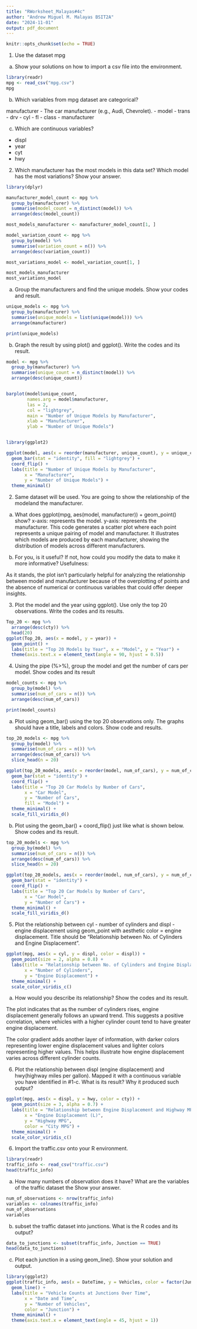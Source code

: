 ```yaml
---
title: "RWorksheet_Malayas#4c"
author: "Andrew Miguel M. Malayas BSIT2A"
date: "2024-11-01"
output: pdf_document
---
```


```r
knitr::opts_chunk$set(echo = TRUE)
```

1. Use the dataset mpg

a. Show your solutions on how to import a csv file into the environment.
```r
library(readr)
mpg <- read_csv("mpg.csv")
mpg
```
b. Which variables from mpg dataset are categorical?

manufacturer - The car manufacturer (e.g., Audi, Chevrolet).
 - model
 - trans
 - drv
 - cyl
 - fl
 - class
 - manufacturer
  

c. Which are continuous variables?
 - displ
 - year
 - cyt
 - hwy
 
 
 
 
 
 
 
2. Which manufacturer has the most models in this data set? Which model has the most variations? Show your answer.
```r
library(dplyr)

manufacturer_model_count <- mpg %>%
  group_by(manufacturer) %>%
  summarise(model_count = n_distinct(model)) %>%
  arrange(desc(model_count))

most_models_manufacturer <- manufacturer_model_count[1, ]

model_variation_count <- mpg %>%
  group_by(model) %>%
  summarise(variation_count = n()) %>%
  arrange(desc(variation_count))

most_variations_model <- model_variation_count[1, ]

most_models_manufacturer
most_variations_model
```
a. Group the manufacturers and find the unique models. Show your codes and result.
```r
unique_models <- mpg %>%
  group_by(manufacturer) %>%
  summarise(unique_models = list(unique(model))) %>%
  arrange(manufacturer)

print(unique_models)
```
b. Graph the result by using plot() and ggplot(). Write the codes and its result.
```r
model <- mpg %>%
  group_by(manufacturer) %>%
  summarise(unique_count = n_distinct(model)) %>%
  arrange(desc(unique_count))


barplot(model$unique_count, 
        names.arg = model$manufacturer, 
        las = 2, 
        col = "lightgrey", 
        main = "Number of Unique Models by Manufacturer",
        xlab = "Manufacturer", 
        ylab = "Number of Unique Models")


library(ggplot2)

ggplot(model, aes(x = reorder(manufacturer, unique_count), y = unique_count)) +
  geom_bar(stat = "identity", fill = "lightgrey") +
  coord_flip() +
  labs(title = "Number of Unique Models by Manufacturer", 
       x = "Manufacturer", 
       y = "Number of Unique Models") +
  theme_minimal()

```






2. Same dataset will be used. You are going to show the relationship of the modeland the manufacturer.

a. What does ggplot(mpg, aes(model, manufacturer)) + geom_point() show?
x-axis: represents the model.
y-axis: represents the manufacturer.
This code generates a scatter plot where each point represents a unique pairing of model and manufacturer. It illustrates which models are produced by each manufacturer, showing the distribution of models across different manufacturers.



b. For you, is it useful? If not, how could you modify the data to make it more informative?
Usefulness:

As it stands, the plot isn’t particularly helpful for analyzing the relationship between model and manufacturer because of the overplotting of points and the absence of numerical or continuous variables that could offer deeper insights.







3. Plot the model and the year using ggplot(). Use only the top 20 observations. Write the codes and its results.
```r
Top_20 <- mpg %>%
  arrange(desc(cty)) %>%
  head(20)
ggplot(Top_20, aes(x = model, y = year)) +
  geom_point() +
  labs(title = "Top 20 Models by Year", x = "Model", y = "Year") +
  theme(axis.text.x = element_text(angle = 90, hjust = 0.5))

```







4. Using the pipe (%>%), group the model and get the number of cars per model. Show codes and its result
```r
model_counts <- mpg %>%
  group_by(model) %>%
  summarise(num_of_cars = n()) %>%
  arrange(desc(num_of_cars))

print(model_counts)

```
a. Plot using geom_bar() using the top 20 observations only. The graphs should have a title, labels and colors. Show code and results.
```r
top_20_models <- mpg %>%
  group_by(model) %>%
  summarise(num_of_cars = n()) %>%
  arrange(desc(num_of_cars)) %>%
  slice_head(n = 20)

ggplot(top_20_models, aes(x = reorder(model, num_of_cars), y = num_of_cars, fill = model)) +
  geom_bar(stat = "identity") +
  coord_flip() +  
  labs(title = "Top 20 Car Models by Number of Cars",
       x = "Car Model",
       y = "Number of Cars",
       fill = "Model") +
  theme_minimal() +
  scale_fill_viridis_d() 
```
b. Plot using the geom_bar() + coord_flip() just like what is shown below. Show codes and its result.
```r

top_20_models <- mpg %>%
  group_by(model) %>%
  summarise(num_of_cars = n()) %>%
  arrange(desc(num_of_cars)) %>%
  slice_head(n = 20)

ggplot(top_20_models, aes(x = reorder(model, num_of_cars), y = num_of_cars, fill = model)) +
  geom_bar(stat = "identity") +
  coord_flip() +
  labs(title = "Top 20 Car Models by Number of Cars",
       x = "Car Model",
       y = "Number of Cars") +
  theme_minimal() +
  scale_fill_viridis_d()
```






5. Plot the relationship between cyl - number of cylinders and displ - engine displacement using geom_point with aesthetic color = engine displacement. Title should be “Relationship between No. of Cylinders and Engine Displacement”.
```r
ggplot(mpg, aes(x = cyl, y = displ, color = displ)) +
  geom_point(size = 2, alpha = 0.8) +  
  labs(title = "Relationship between No. of Cylinders and Engine Displacement",
       x = "Number of Cylinders",
       y = "Engine Displacement") +
  theme_minimal() +
  scale_color_viridis_c() 
```
a. How would you describe its relationship? Show the codes and its result.

The plot indicates that as the number of cylinders rises, engine displacement generally follows an upward trend. This suggests a positive correlation, where vehicles with a higher cylinder count tend to have greater engine displacement.

The color gradient adds another layer of information, with darker colors representing lower engine displacement values and lighter colors representing higher values. This helps illustrate how engine displacement varies across different cylinder counts.






6. Plot the relationship between displ (engine displacement) and hwy(highway miles per gallon). Mapped it with a continuous variable you have identified in #1-c. What is its result? Why it produced such output?
```r
ggplot(mpg, aes(x = displ, y = hwy, color = cty)) +
  geom_point(size = 3, alpha = 0.7) + 
  labs(title = "Relationship between Engine Displacement and Highway MPG",
       x = "Engine Displacement (L)",
       y = "Highway MPG",
       color = "City MPG") +
  theme_minimal() +
  scale_color_viridis_c()
```







6. Import the traffic.csv onto your R environment.
```r
library(readr)
traffic_info <- read_csv("traffic.csv")
head(traffic_info)
```
a. How many numbers of observation does it have? What are the variables of the traffic dataset the Show your answer.
```r
num_of_observations <- nrow(traffic_info)
variables <- colnames(traffic_info)
num_of_observations
variables
```
b. subset the traffic dataset into junctions. What is the R codes and its output?
```r
data_to_junctions <- subset(traffic_info, Junction == TRUE)
head(data_to_junctions)
```
c. Plot each junction in a using geom_line(). Show your solution and output.
```r
library(ggplot2)
ggplot(traffic_info, aes(x = DateTime, y = Vehicles, color = factor(Junction))) +
  geom_line() +
  labs(title = "Vehicle Counts at Junctions Over Time",
       x = "Date and Time",
       y = "Number of Vehicles",
       color = "Junction") +
  theme_minimal() +
  theme(axis.text.x = element_text(angle = 45, hjust = 1))
```